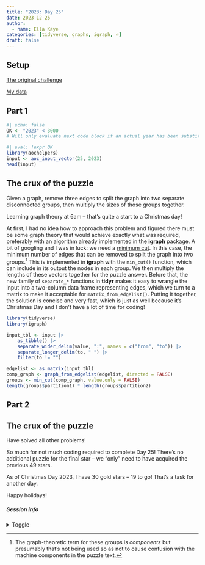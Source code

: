 ```yaml
---
title: "2023: Day 25"
date: 2023-12-25
author: 
  - name: Ella Kaye
categories: [tidyverse, graphs, igraph, ⭐]
draft: false
---
```


## Setup

[The original challenge](https://adventofcode.com/2023/day/25)

[My data](input){target="_blank"}

## Part 1

```r
#| echo: false
OK <- "2023" < 3000
# Will only evaluate next code block if an actual year has been substituted for the placeholder.
```


```r
#| eval: !expr OK
library(aochelpers)
input <- aoc_input_vector(25, 2023)
head(input)
```

::: {.callout-note collapse="false" icon="false"}
## The crux of the puzzle
Given a graph, remove three edges to split the graph into two separate disconnected groups, then multiply the sizes of those groups together.
:::

Learning graph theory at 6am -- that's quite a start to a Christmas day!

At first, I had no idea how to approach this problem and figured there must be some graph theory that would achieve exactly what was required, 
preferably with an algorithm already implemented in the [**igraph**](https://r.igraph.org) package. 
A bit of googling and I was in luck: we need a [minimum cut](https://en.wikipedia.org/wiki/Minimum_cut). 
In this case, the minimum number of edges that can be removed to split the graph into two groups.^[The graph-theoretic term for these groups is *components* but presumably that's not being used so as not to cause confusion with the machine components in the puzzle text.] 
This is implemented in **igraph** with the `min_cut()` function,
which can include in its output the nodes in each group. 
We then multiply the lengths of these vectors together for the puzzle answer. 
Before that, the new family of `separate_*` functions in **tidyr** makes it easy to wrangle the input into a two-column data frame representing edges, which we turn to a matrix to make it acceptable for `matrix_from_edgelist()`. 
Putting it together, the solution is concise and very fast, 
which is just as well because it's Christmas Day and I don't have a lot of time for coding!

```r
library(tidyverse)
library(igraph)

input_tbl <- input |> 
	as_tibble() |> 
	separate_wider_delim(value, ":", names = c("from", "to")) |> 
	separate_longer_delim(to, " ") |> 
	filter(to != "")

edgelist <- as.matrix(input_tbl)
comp_graph <- graph_from_edgelist(edgelist, directed = FALSE)
groups <- min_cut(comp_graph, value.only = FALSE)
length(groups$partition1) * length(groups$partition2)
```


## Part 2

::: {.callout-note collapse="false" icon="false"}
## The crux of the puzzle
Have solved all other problems!
:::

So much for not much coding required to complete Day 25! 
There's no additional puzzle for the final star -- we "only" need to have acquired the previous 49 stars.

As of Christmas Day 2023, I have 30 gold stars -- 19 to go! 
That's a task for another day.

Happy holidays!

##### Session info {.appendix}

<details><summary>Toggle</summary>

```r
#| echo: false
library(sessioninfo)
# save the session info as an object
pkg_session <- session_info(pkgs = "attached")

# get the quarto version
quarto_version <- system("quarto --version", intern = TRUE)

# inject the quarto info
pkg_session$platform$quarto <- paste(
  system("quarto --version", intern = TRUE), 
  "@", 
  quarto::quarto_path()
  )

# print it out
pkg_session
```

</details>





